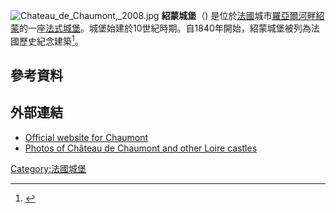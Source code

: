 [[File:Chateau_de_Chaumont,_2008.jpg|thumb]]
'''紹蒙城堡'''（{{lang-fr|Château de Chaumont}}) 是位於[[法國|法國]]城市[[羅亞爾河畔紹蒙|羅亞爾河畔紹蒙]]的一座[[法式城堡|法式城堡]]。城堡始建於10世紀時期。自1840年開始，紹蒙城堡被列為法國歷史紀念建築<ref>{{citation |url=http://www.culture.gouv.fr/public/mistral/merimee_fr?ACTION=RETROUVER&REQ=((PA00098410):REF) |title=Monuments historiques: Domaine du château de Chaumont |publisher=[[Minister_of_Culture_(France)|Ministry of Culture]] |accessdate=18 May 2012 |archive-date=2016-04-13 |archive-url=https://web.archive.org/web/20160413232237/http://www.culture.gouv.fr/public/mistral/merimee_fr?ACTION=RETROUVER&REQ=((PA00098410):REF) |dead-url=no }}</ref>。
== 參考資料 ==
{{reflist}}
==外部連結==
{{Commons category|Château de Chaumont-sur-Loire}}
*[http://www.domaine-chaumont.fr/ Official website for Chaumont] {{Wayback|url=http://www.domaine-chaumont.fr/ |date=20190413154532 }} {{fr icon}}
*[http://www.flickr.com/photos/89297978@N00/sets/72157594515487122/ Photos of Château de Chaumont and other Loire castles] {{Wayback|url=http://www.flickr.com/photos/89297978@N00/sets/72157594515487122/ |date=20151114005150 }}
[[Category:法國城堡|Category:法國城堡]]